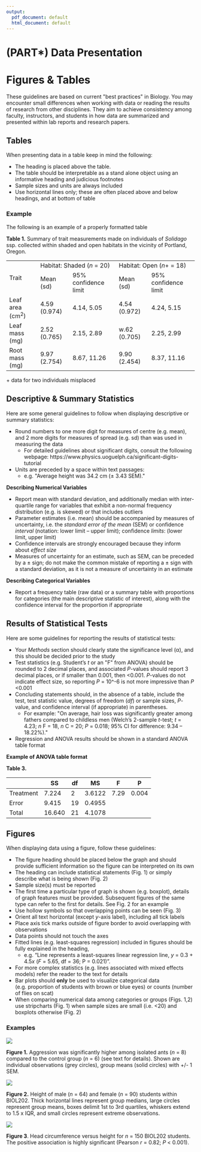 ```yaml
---
output:
  pdf_document: default
  html_document: default
---
```

# (PART\*) Data Presentation {-}

# Figures & Tables 

These guidelines are based on current \"best practices\" in Biology. You may encounter small differences when working with data or reading the results of research from other disciplines. They aim to achieve consistency among faculty, instructors, and students in how data are summarized and presented within lab reports and research papers.

## Tables

When presenting data in a table keep in mind the following:

* The heading is placed above the table.
* The table should be interpretable as a stand alone object using an informative heading and judicious footnotes
* Sample sizes and units are always included
* Use horizontal lines only; these are often placed above and below headings, and at bottom of table

### Example {-}

The following is an example of a properly formatted table

**Table 1.** Summary of trait measurements made on individuals of *Solidago* ssp. collected within shaded and open habitats in the vicinity of Portland, Oregon.

<table>
  <tr>
    <td rowspan=2>Trait</td>
    <td colspan=2>Habitat: Shaded (<em>n</em> = 20)</td>
    <td colspan=2>Habitat: Open (<em>n</em>+ = 18)</td>
  </tr>
  <tr>
    <td>Mean (sd)</td>
    <td>95% confidence limit</td>
    <td>Mean (sd)</td>
    <td>95% confidence limit</td>
  </tr>
  <tr>
    <td>Leaf area (cm<sup>2</sup>)</td>
    <td>4.59 (0.974)</td>
    <td>4.14, 5.05</td>
    <td>4.54 (0.972)</td>
    <td>4.24, 5.15</td>
  </tr>
  <tr>
    <td>Leaf mass (mg)</td>
    <td>2.52 (0.765)</td>
    <td>2.15, 2.89</td>
    <td>w.62 (0.705)</td>
    <td>2.25, 2.99</td>
  </tr>
  <tr>
    <td>Root mass (mg)</td>
    <td>9.97 (2.754)</td>
    <td>8.67, 11.26</td>
    <td>9.90 (2.454)</td>
    <td>8.37, 11.16</td>
  </tr>
</table>

\+ data for two individuals misplaced

## Descriptive & Summary Statistics

Here are some general guidelines to follow when displaying descriptive or summary statistics:

* Round numbers to one more digit for measures of centre (e.g. mean), and 2 more digits for measures of spread (e.g. sd) than was used in measuring the data
	* For detailed guidelines about significant digits, consult the following webpage: https://www.physics.uoguelph.ca/significant-digits-tutorial
* Units are preceded by a space within text passages: 
	* e.g. \"Average height was 34.2 cm (± 3.43 SEM).\"

**Describing Numerical Variables**

* Report mean with standard deviation, and additionally median with inter-quartile range for variables that exhibit a non-normal frequency distribution (e.g. is skewed) or that includes outliers
* Parameter estimates (i.e. mean) should be accompanied by measures of uncertainty, i.e. the *standard error of the mean* (SEM) or confidence *interval* (notation: lower limit – upper limit); confidence *limits*: (lower limit, upper limit)
* Confidence intervals are strongly encouraged because they inform about *effect size*
* Measures of uncertainty for an estimate, such as SEM, can be preceded by a ± sign; do not make the common mistake of reporting a ± sign with a standard deviation, as it is not a measure of uncertainty in an estimate

**Describing Categorical Variables**

* Report a frequency table (raw data) or a summary table with proportions for categories (the main descriptive statistic of interest), along with the confidence interval for the proportion if appropriate

## Results of Statistical Tests

Here are some guidelines for reporting the results of statistical tests: 

* Your *Methods* section should clearly state the significance level (α), and this should be decided prior to the study
* Test statistics (e.g. Student’s *t* or an \"F\" from ANOVA) should be rounded to 2 decimal places, and associated *P*-values should report 3 decimal places, or if smaller than 0.001, then <0.001. *P*-values do not indicate effect size, so reporting *P* = 10^-6 is not more impressive than *P* <0.001 
* Concluding statements should, in the absence of a table, include the test, test statistic value, degrees of freedom (*df*) or sample sizes, *P*-value, and confidence interval (if appropriate) in parentheses.
	* For example: \"On average, hair loss was significantly greater among fathers compared to childless men (Welch’s 2-sample *t*-test; *t* = 4.23; *n* F = 18, *n* C = 20; *P* = 0.018; 95% CI for difference: 9.34 – 18.22%).\"  
* Regression and ANOVA results should be shown in a standard ANOVA table format

**Example of ANOVA table format**

**Table 3.**

|           | SS     | df   | MS     | F    | P     |
| --------- | ------ | ---- | ------ | ---- | ----- |
| Treatment | 7.224  | 2    | 3.6122 | 7.29 | 0.004 |
| Error     | 9.415  | 19   | 0.4955 |      |       |
| Total     | 16.640 | 21   | 4.1078 |      |       |

## Figures

When displaying data using a figure, follow these guidelines: 

* The figure heading should be placed below the graph and should provide sufficient information so the figure can be interpreted on its own
* The heading can include statistical statements (Fig. 1) or simply describe what is being shown (Fig. 2)
* Sample size(s) must be reported
* The first time a particular type of graph is shown (e.g. boxplot), details of graph features must be provided. Subsequent figures of the same type can refer to the first for details. See Fig. 2 for an example
* Use hollow symbols so that overlapping points can be seen (Fig. 3)
* Orient all text horizontal (except *y*-axis label), including all tick labels
* Place axis tick marks outside of figure border to avoid overlapping with observations
* Data points should not touch the axes
* Fitted lines (e.g. least-squares regression) included in figures should be fully explained in the heading, 
	* e.g. \“Line represents a least-squares linear regression line, *y* = 0.3 + 4.5*x* (*F* = 5.65, df = 36; P = 0.021)\”. 
* For more complex statistics (e.g. lines associated with mixed effects models) refer the reader to the text for details
* Bar plots should **only** be used to visualize categorical data (e.g. proportion of students with brown or blue eyes) or counts (number of flies on scat)
* When comparing numerical data among categories or groups (Figs. 1,2) use stripcharts (Fig. 1) when sample sizes are small (i.e. <20) and boxplots otherwise (Fig. 2)

### Examples {-}

![](images/FT_fig-1.png)

**Figure 1.** Aggression was significantly higher among isolated ants (*n* = 8) compared to the control group (*n* = 6) (see text for details). Shown are individual observations (grey circles), group means (solid circles) with +/- 1 SEM.

![](images/FT_fig-2.png)

**Figure 2.** Height of male (*n* = 64) and female (*n* = 90) students within BIOL202. Thick horizontal lines represent group medians, large circles represent group means, boxes delimit 1st to 3rd quartiles, whiskers extend to 1.5 x IQR, and small circles represent extreme observations.

![](images/FT_fig-3.png)

**Figure 3**. Head circumference versus height for *n* = 150 BIOL202 students. The positive association is highly significant (Pearson *r* = 0.82; *P* < 0.001). 

